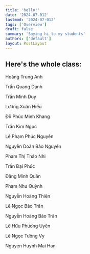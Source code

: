 ```yaml
---
title: 'hello!'
date: '2024-07-012'
lastmod: '2024-07-012'
tags: ['Overview']
draft: false
summary: 'Saying hi to my students'
authors: ['default']
layout: PostLayout
---
```



## Here's the whole class:

Hoàng Trung Anh

Trần Quang Danh

Trần Minh Duy

Lương Xuân Hiếu

Đỗ Phúc Minh Khang

Trần Kim Ngọc

Lê Phạm Phúc Nguyên

Nguyễn Doãn Bảo Nguyên

Phạm Thị Thảo Nhi

Trần Đại Phúc

Đặng Minh Quân

Phạm Như Quỳnh

Nguyễn Hoàng Thiên

Lê Ngọc Bảo Trân

Nguyễn Hoàng Bảo Trân

Lê Hữu Phương Uyên

Lê Ngọc Tường Vy

Nguyen Huynh Mai Han

